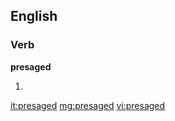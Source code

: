 ==English==

===Verb===
'''presaged'''

# {{past of|[[presage]]}}

[[it:presaged]]
[[mg:presaged]]
[[vi:presaged]]